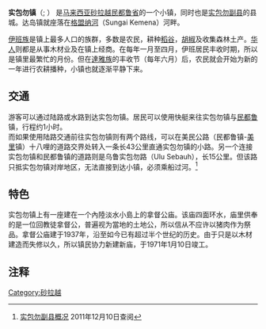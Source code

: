 {{Distinguish|实巴莪}}
{{Infobox settlement
|name = 实包勿镇
|native_name = Pekan Sebauh<br>Sebauh Town
|nickname = 
|motto = 
|pushpin_map                  = Malaysia
|pushpin_label_position       = right
|subdivision_type = [[世界地理索引|國家]]
|subdivision_name = {{MYS}}
|subdivision_type1 = [[马来西亚行政区划|州属]]/省份/县
|subdivision_name1 = [[File:Flag_of_Sarawak.svg|22x20px]][[砂拉越州|砂拉越州]][[民都鲁省|民都鲁省]][[实包勿副县|实包勿副县]]
|population_as_of        =
|population_total_km2    =
|population_footnotes    =
|population_density_km2  =
population_density_sq_mi =
|latd=3 |latm=6 |lats=34 |latNS=N
|longd=113 |longm=16 |longs=29 |longEW=E
|elevation_m = 56
|elevation_ft = 184
|website = 
}}

'''实包勿镇'''（{{lang-ms|Pekan Sebauh}}; {{lang-en|Sebauh Town}}） 是[[马来西亚|马来西亚]][[砂拉越|砂拉越]][[民都鲁省|民都鲁省]]的一个小镇，同时也是[[实包勿副县|实包勿副县]]的县城。达岛镇就座落在[[格盟纳河|格盟纳河]]（Sungai Kemena）河畔。

[[伊班族|伊班族]]是镇上最多人口的族群，多数是农民，耕种[[稻谷|稻谷]]，[[胡椒|胡椒]]及收集森林土产。[[华人|华人]]则都是从事木材业及在镇上经商。在每年一月至四月，伊班居民丰收时期，所以是镇里最繁忙的月份。但在[[達雅族|達雅族]]的丰收节（每年六月）后，农民就会开始为新的一年进行农耕播种，小镇也就逐渐平静下来。

== 交通 ==
游客可以通过陆路或水路到达实包勿镇。居民可以使用快艇来往实包勿镇与[[民都鲁|民都鲁]]镇，行程约1小时。<br />
而如果使用陆路交通前往实包勿镇则有两个路线，可以在美民公路（民都鲁镇-[[美里|美里]]镇）十八哩的道路交界处转入一条长43公里直通实包勿镇的小路。另一个连接实包勿镇和民都鲁镇的道路则是乌鲁实包勿路（Ulu Sebauh），长15公里。但该路只抵实包勿镇对岸地区，无法直接到达小镇，必须乘船过河。<ref>[http://p216bintulu.com/btu-map-safari/indexb5.html 实包勿副县概况]{{dead link|date=2017年12月 |bot=InternetArchiveBot |fix-attempted=yes }} 2011年12月10日查阅</ref>

== 特色 ==
实包勿镇上有一座建在一个內陸淡水小島上的拿督公庙。该庙四面环水，庙里供奉的是一位回教徒拿督公，普遍视为當地的土地公，所以信从不应许以猪肉作为祭品。拿督公庙建于1937年，沿至如今已有超过半个世纪的历史。由于只是以木材建造而失修以久，所以镇民协力新建新庙，于1971年1月10日竣工。

== 注释 ==
{{reflist}}

{{砂拉越小作品}}
{{砂拉越城镇与村落}}

[[Category:砂拉越|Category:砂拉越]]